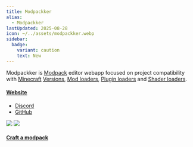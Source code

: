 ```yaml
---
title: Modpackker
alias:
  - Modpackker
lastUpdated: 2025-08-28
icon: ~/../assets/modpackker.webp
sidebar:
  badge:
    variant: caution
    text: New
---
```


Modpackker is [Modpack](/modpack) editor webapp focused on project compatibility with [Minecraft](/minecraft) [Versions](/versions), [Mod loaders](/modloader), [Plugin loaders](/pluginloader) and [Shader loaders](/shaderloader).

#### [Website](https://modpackker.vercel.app)
- [Discord](https://discord.gg/gaDqYhxyzB)
- [GitHub](https://github.com/modpackker)

![](~/assets/modpackker.webp)
![](~/assets/modpackkereditor.webp)

#### [Craft a modpack](/craftmodpack)